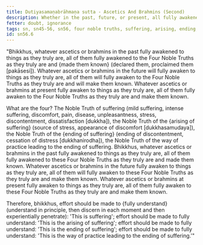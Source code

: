 ```yaml
---
title: Dutiyasamaṇabrāhmaṇa sutta - Ascetics And Brahmins (Second)
description: Whether in the past, future, or present, all fully awakened to things as they truly are do so by fully awakening to the Four Noble Truths and making them known.
fetter: doubt, ignorance
tags: sn, sn45-56, sn56, four noble truths, suffering, arising, ending, way of practice, path
id: sn56.6
---
```


"Bhikkhus, whatever ascetics or brahmins in the past fully awakened to things as they truly are, all of them fully awakened to the Four Noble Truths as they truly are and \{made them known} (declared them, proclaimed them [pakāsesi]). Whatever ascetics or brahmins in the future will fully awaken to things as they truly are, all of them will fully awaken to the Four Noble Truths as they truly are and will make them known. Whatever ascetics or brahmins at present fully awaken to things as they truly are, all of them fully awaken to the Four Noble Truths as they truly are and make them known.

What are the four? The Noble Truth of suffering (mild suffering, intense suffering, discomfort, pain, disease, unpleasantness, stress, discontentment, dissatisfaction [dukkha]), the Noble Truth of the \{arising of suffering} (source of stress, appearance of discomfort [dukkhasamudaya]), the Noble Truth of the \{ending of suffering} (ending of discontentment, cessation of distress [dukkhanirodha]), the Noble Truth of the way of practice leading to the ending of suffering. Bhikkhus, whatever ascetics or brahmins in the past fully awakened to things as they truly are, all of them fully awakened to these Four Noble Truths as they truly are and made them known. Whatever ascetics or brahmins in the future fully awaken to things as they truly are, all of them will fully awaken to these Four Noble Truths as they truly are and make them known. Whatever ascetics or brahmins at present fully awaken to things as they truly are, all of them fully awaken to these Four Noble Truths as they truly are and make them known.

Therefore, bhikkhus, effort should be made to \{fully understand} (understand in principle, then discern in each moment and then experientially penetrate): 'This is suffering';
effort should be made to fully understand: 'This is the arising of suffering';
effort should be made to fully understand: 'This is the ending of suffering';
effort should be made to fully understand: 'This is the way of practice leading to the ending of suffering.'"